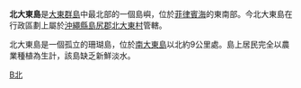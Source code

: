 {{coord|25|56|41|N|131|18|23|E|region:JP-47|display=title}}
{{Infobox islands
| name             = 北大東島
| image name       = file: Kita Daito Jima ISS.jpg
| image caption    = 北大東島航拍圖
| image size       = 
| image map = Daito islands ja.png
| map caption = 
| nickname         = 
| location         = [[菲律賓海|菲律賓海]]
| archipelago      = [[大東群島|大東群島]]
| area_km2         = 11.93
| length_km        = 4.85
| width_km         = 
| coastline_km     = 18.3
| highest mount    = 
| elevation_m      = 74.0
|country admin divisions title = 
|country admin divisions = {{JPN}}[[沖繩縣|沖繩縣]][[島尻郡|島尻郡]][[北大東村|北大東村]]
| population       = 629
| population as of = 2015年
| density_km2      = 52.72
| ethnic groups    = 
| additional info  =
}}
'''北大東島'''是[[大東群島|大東群島]]中最北部的一個島嶼，位於[[菲律賓海|菲律賓海]]的東南部。今北大東島在行政區劃上屬於[[沖繩縣|沖繩縣]][[島尻郡|島尻郡]][[北大東村|北大東村]]管轄。

北大東島是一個孤立的珊瑚島，位於[[南大東島|南大東島]]以北約9公里處。島上居民完全以農業種植為生計，該島缺乏新鮮淡水。
{{大東群島}}

[[Category:大東群島|B北]]